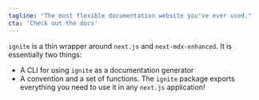 ```yaml
---
tagline: "The most flexible documentation website you've ever used."
cta: 'Check out the docs'
---
```


`ignite` is a thin wrapper around `next.js` and `next-mdx-enhanced`.
It is essentially two things:

- A CLI for using `ignite` as a documentation generator
- A convention and a set of functions. The `ignite` package exports everything you need to use it in any `next.js` application!
